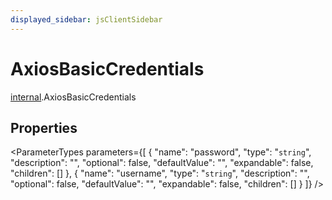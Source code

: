 ```yaml
---
displayed_sidebar: jsClientSidebar
---
```



# AxiosBasicCredentials

[internal](../../modules/internal.mdx).AxiosBasicCredentials

## Properties

<ParameterTypes parameters={[
  {
    "name": "password",
    "type": "`string`",
    "description": "",
    "optional": false,
    "defaultValue": "",
    "expandable": false,
    "children": []
  },
  {
    "name": "username",
    "type": "`string`",
    "description": "",
    "optional": false,
    "defaultValue": "",
    "expandable": false,
    "children": []
  }
]} />
